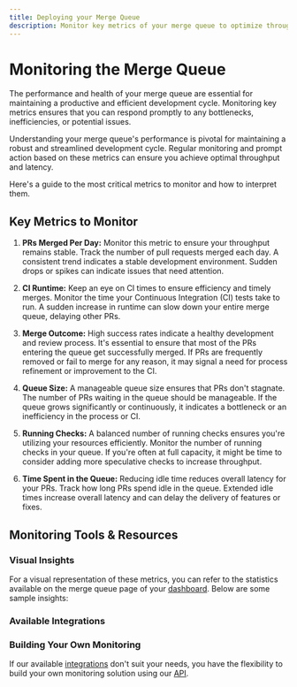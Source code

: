 ```yaml
---
title: Deploying your Merge Queue
description: Monitor key metrics of your merge queue to optimize throughput and reduce latency, ensuring a streamlined development cycle.
---
```



# Monitoring the Merge Queue

The performance and health of your merge queue are essential for maintaining a
productive and efficient development cycle. Monitoring key metrics ensures that
you can respond promptly to any bottlenecks, inefficiencies, or potential
issues. 

Understanding your merge queue's performance is pivotal for maintaining a
robust and streamlined development cycle. Regular monitoring and prompt action
based on these metrics can ensure you achieve optimal throughput and latency.

Here's a guide to the most critical metrics to monitor and how to
interpret them.

## Key Metrics to Monitor

1. **PRs Merged Per Day:** Monitor this metric to ensure your throughput
  remains stable. Track the number of pull requests merged each day. A
  consistent trend indicates a stable development environment. Sudden drops or
  spikes can indicate issues that need attention.

2. **CI Runtime:** Keep an eye on CI times to ensure efficiency and timely
   merges. Monitor the time your Continuous Integration (CI) tests take to run.
   A sudden increase in runtime can slow down your entire merge queue, delaying
   other PRs.

3. **Merge Outcome:** High success rates indicate a healthy development and
   review process. It's essential to ensure that most of the PRs entering the
   queue get successfully merged. If PRs are frequently removed or fail to
   merge for any reason, it may signal a need for process refinement or
   improvement to the CI.

4. **Queue Size:** A manageable queue size ensures that PRs don't stagnate. The
   number of PRs waiting in the queue should be manageable. If the queue grows
   significantly or continuously, it indicates a bottleneck or an inefficiency
   in the process or CI.

5. **Running Checks:** A balanced number of running checks ensures you're
   utilizing your resources efficiently. Monitor the number of running checks
   in your queue. If you're often at full capacity, it might be time to
   consider adding more speculative checks to increase throughput.

6. **Time Spent in the Queue:** Reducing idle time reduces overall latency for
   your PRs. Track how long PRs spend idle in the queue. Extended idle times
   increase overall latency and can delay the delivery of features or fixes.

## Monitoring Tools & Resources

### Visual Insights

For a visual representation of these metrics, you can refer to the statistics
available on the merge queue page of your
[dashboard](https://dashboard.mergify.com). Below are some sample insights:

<Screenshot src={dashboardStatsScrenshot} />

### Available Integrations


<Monitoring />

### Building Your Own Monitoring

If our available [integrations](#available-integrations) don't suit your needs,
you have the flexibility to build your own monitoring solution using our
[API](/api-usage).
